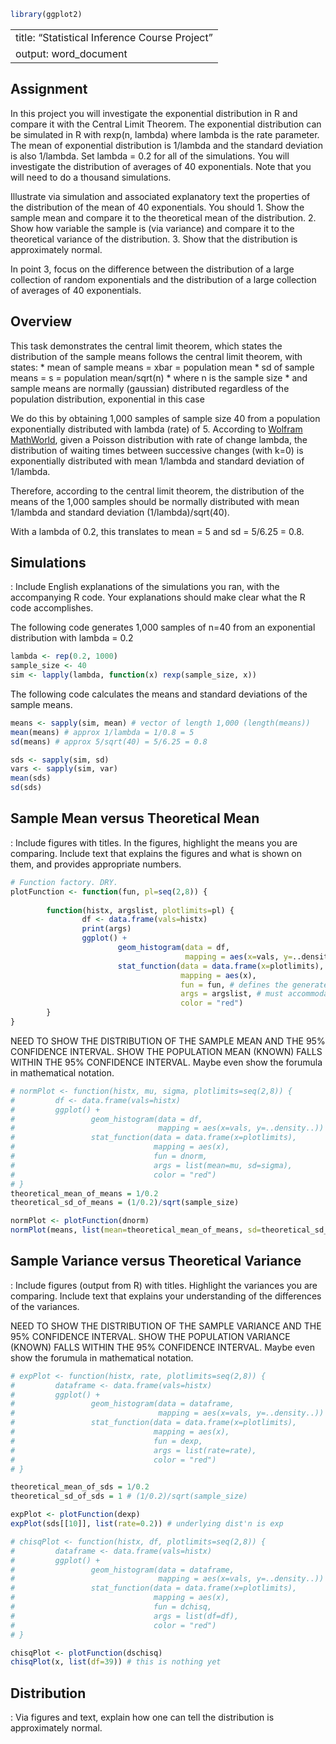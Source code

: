 ```r
library(ggplot2)
```
---
title: "Statistical Inference Course Project"
output: word_document
---

## Assignment

In this project you will investigate the exponential distribution in R and compare it with the Central Limit Theorem. The exponential distribution can be simulated in R with rexp(n, lambda) where lambda is the rate parameter. The mean of exponential distribution is 1/lambda and the standard deviation is also 1/lambda. Set lambda = 0.2 for all of the simulations. You will investigate the distribution of averages of 40 exponentials. Note that you will need to do a thousand simulations.

Illustrate via simulation and associated explanatory text the properties of the distribution of the mean of 40 exponentials.  You should
1. Show the sample mean and compare it to the theoretical mean of the distribution.
2. Show how variable the sample is (via variance) and compare it to the theoretical variance of the distribution.
3. Show that the distribution is approximately normal.

In point 3, focus on the difference between the distribution of a large collection of random exponentials and the distribution of a large collection of averages of 40 exponentials. 

## Overview
This task demonstrates the central limit theorem, which states
the distribution of the sample means follows the 
central limit theorem, with states:
* mean of sample means = xbar = population mean
* sd of sample means = s = population mean/sqrt(n)
  * where n is the sample size
  * and sample means are normally (gaussian) distributed
regardless of the population distribution, exponential in this case

We do this by obtaining 1,000 samples of sample size 40 from a population
exponentially distributed with lambda (rate) of 5. According to
[Wolfram MathWorld](http://mathworld.wolfram.com/ExponentialDistribution.html),
given a Poisson distribution with rate of change lambda, the distribution of waiting times between successive changes (with k=0) is exponentially
distributed with mean 1/lambda and standard deviation of 1/lambda.

Therefore, according to the central limit theorem, the distribution of 
the means of the 1,000 samples should be normally distributed with mean
1/lambda and standard deviation (1/lambda)/sqrt(40).

With a lambda of 0.2, this translates to 
mean = 5 and 
sd = 5/6.25 = 0.8.

## Simulations
: Include English explanations of the simulations you ran, with the accompanying R code. Your explanations should make clear what the R code accomplishes.

The following code generates 1,000 samples of n=40 from an exponential 
distribution with lambda = 0.2
``` r
lambda <- rep(0.2, 1000)
sample_size <- 40
sim <- lapply(lambda, function(x) rexp(sample_size, x))
```
The following code calculates the means and standard deviations of the sample means.
```r
means <- sapply(sim, mean) # vector of length 1,000 (length(means))
mean(means) # approx 1/lambda = 1/0.8 = 5
sd(means) # approx 5/sqrt(40) = 5/6.25 = 0.8

sds <- sapply(sim, sd)
vars <- sapply(sim, var)
mean(sds)
sd(sds)
```

## Sample Mean versus Theoretical Mean
: Include figures with titles. In the figures, highlight the means you are comparing. Include text that explains the figures and what is shown on them, and provides appropriate numbers.
```r
# Function factory. DRY.
plotFunction <- function(fun, pl=seq(2,8)) {
        
        function(histx, argslist, plotlimits=pl) {
                df <- data.frame(vals=histx)
                print(args)
                ggplot() + 
                        geom_histogram(data = df, 
                                       mapping = aes(x=vals, y=..density..)) + 
                        stat_function(data = data.frame(x=plotlimits), 
                                      mapping = aes(x), 
                                      fun = fun, # defines the generated function
                                      args = argslist, # must accommodate different dist'ns
                                      color = "red")
        }
}
```


NEED TO SHOW THE DISTRIBUTION OF THE SAMPLE MEAN AND THE 95%
CONFIDENCE INTERVAL. SHOW THE POPULATION MEAN (KNOWN) FALLS WITHIN
THE 95% CONFIDENCE INTERVAL. 
Maybe even show the forumula in mathematical notation.

```r
# normPlot <- function(histx, mu, sigma, plotlimits=seq(2,8)) {
#         df <- data.frame(vals=histx)
#         ggplot() + 
#                 geom_histogram(data = df, 
#                                mapping = aes(x=vals, y=..density..)) + 
#                 stat_function(data = data.frame(x=plotlimits), 
#                               mapping = aes(x), 
#                               fun = dnorm, 
#                               args = list(mean=mu, sd=sigma), 
#                               color = "red")
# }
theoretical_mean_of_means = 1/0.2
theoretical_sd_of_means = (1/0.2)/sqrt(sample_size)

normPlot <- plotFunction(dnorm)
normPlot(means, list(mean=theoretical_mean_of_means, sd=theoretical_sd_of_means))
```

## Sample Variance versus Theoretical Variance
: Include figures (output from R) with titles. Highlight the variances you are comparing. Include text that explains your understanding of the differences of the variances.

NEED TO SHOW THE DISTRIBUTION OF THE SAMPLE VARIANCE AND THE 95%
CONFIDENCE INTERVAL. SHOW THE POPULATION VARIANCE (KNOWN) FALLS WITHIN
THE 95% CONFIDENCE INTERVAL.
Maybe even show the forumula in mathematical notation.

```r
# expPlot <- function(histx, rate, plotlimits=seq(2,8)) {
#         dataframe <- data.frame(vals=histx)
#         ggplot() + 
#                 geom_histogram(data = dataframe, 
#                                mapping = aes(x=vals, y=..density..)) + 
#                 stat_function(data = data.frame(x=plotlimits), 
#                               mapping = aes(x), 
#                               fun = dexp, 
#                               args = list(rate=rate), 
#                               color = "red")
# }

theoretical_mean_of_sds = 1/0.2
theoretical_sd_of_sds = 1 # (1/0.2)/sqrt(sample_size)

expPlot <- plotFunction(dexp)
expPlot(sds[[10]], list(rate=0.2)) # underlying dist'n is exp

# chisqPlot <- function(histx, df, plotlimits=seq(2,8)) {
#         dataframe <- data.frame(vals=histx)
#         ggplot() + 
#                 geom_histogram(data = dataframe, 
#                                mapping = aes(x=vals, y=..density..)) + 
#                 stat_function(data = data.frame(x=plotlimits), 
#                               mapping = aes(x), 
#                               fun = dchisq, 
#                               args = list(df=df), 
#                               color = "red")
# }

chisqPlot <- plotFunction(dschisq)
chisqPlot(x, list(df=39)) # this is nothing yet
```

## Distribution
: Via figures and text, explain how one can tell the distribution is approximately normal. 



